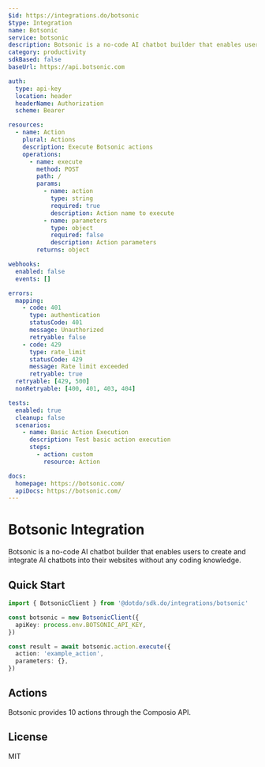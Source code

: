 ```yaml
---
$id: https://integrations.do/botsonic
$type: Integration
name: Botsonic
service: botsonic
description: Botsonic is a no-code AI chatbot builder that enables users to create and integrate AI chatbots into their websites without any coding knowledge.
category: productivity
sdkBased: false
baseUrl: https://api.botsonic.com

auth:
  type: api-key
  location: header
  headerName: Authorization
  scheme: Bearer

resources:
  - name: Action
    plural: Actions
    description: Execute Botsonic actions
    operations:
      - name: execute
        method: POST
        path: /
        params:
          - name: action
            type: string
            required: true
            description: Action name to execute
          - name: parameters
            type: object
            required: false
            description: Action parameters
        returns: object

webhooks:
  enabled: false
  events: []

errors:
  mapping:
    - code: 401
      type: authentication
      statusCode: 401
      message: Unauthorized
      retryable: false
    - code: 429
      type: rate_limit
      statusCode: 429
      message: Rate limit exceeded
      retryable: true
  retryable: [429, 500]
  nonRetryable: [400, 401, 403, 404]

tests:
  enabled: true
  cleanup: false
  scenarios:
    - name: Basic Action Execution
      description: Test basic action execution
      steps:
        - action: custom
          resource: Action

docs:
  homepage: https://botsonic.com/
  apiDocs: https://botsonic.com/
---
```


# Botsonic Integration

Botsonic is a no-code AI chatbot builder that enables users to create and integrate AI chatbots into their websites without any coding knowledge.

## Quick Start

```typescript
import { BotsonicClient } from '@dotdo/sdk.do/integrations/botsonic'

const botsonic = new BotsonicClient({
  apiKey: process.env.BOTSONIC_API_KEY,
})

const result = await botsonic.action.execute({
  action: 'example_action',
  parameters: {},
})
```

## Actions

Botsonic provides 10 actions through the Composio API.

## License

MIT
